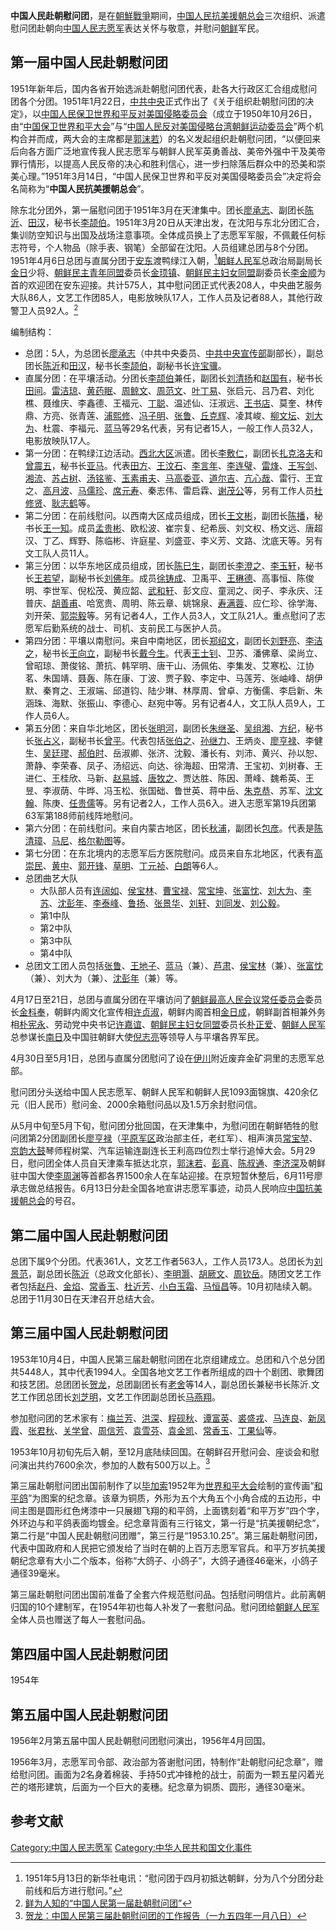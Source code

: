 '''中国人民赴朝慰问团'''，是在[[朝鮮戰爭|朝鮮戰爭]]期间，[[中国人民抗美援朝总会|中国人民抗美援朝总会]]三次组织、派遣慰问团赴朝向[[中国人民志愿军|中国人民志愿军]]表达关怀与敬意，并慰问[[北朝鲜|朝鲜]]军民。

== 第一届中国人民赴朝慰问团 ==
1951年新年后，国内各省开始选派赴朝慰问团代表，赴各大行政区汇合组成慰问团各个分团。1951年1月22日，[[中共中央|中共中央]]正式作出了《关于组织赴朝慰问团的决定》，以[[中国人民保卫世界和平反对美国侵略委员会|中国人民保卫世界和平反对美国侵略委员会]]（成立于1950年10月26日，由“[[中国保卫世界和平大会|中国保卫世界和平大会]]”与“[[中国人民反对美国侵略台湾朝鲜运动委员会|中国人民反对美国侵略台湾朝鲜运动委员会]]”两个机构合并而成，两大会的主席都是[[郭沫若|郭沫若]]）的名义发起组织赴朝慰问团，“以便回来后向各方面广泛地宣传我人民志愿军与朝鲜人民军英勇善战、美帝外强中干及美帝罪行情形，以提高人民反帝的决心和胜利信心，进一步扫除落后群众中的恐美和崇美心理。”1951年3月14日，“中国人民保卫世界和平反对美国侵略委员会”决定将会名简称为“'''中国人民抗美援朝总会'''”。

除东北分团外，第一届慰问团于1951年3月在天津集中。团长[[廖承志|廖承志]]、副团长[[陈沂|陈沂]]、[[田汉|田汉]]，秘书长[[李颉伯|李颉伯]]。1951年3月20日从天津出发，在沈阳与东北分团汇合，集训防空知识与出国及战场注意事项。全体成员换上了志愿军军服，不佩戴任何标志符号，个人物品（除手表、钢笔）全部留在沈阳。人员组建总团与8个分团。1951年4月6日总团与直属分团于[[丹东市|安东]]渡鸭绿江入朝，<ref>1951年5月13日的新华社电讯：“慰问团于四月初抵达朝鲜，分为八个分团分赴前线和后方进行慰问。”</ref>[[朝鲜人民军|朝鲜人民军]]总政治局副局长[[金日|金日]]少将、[[朝鲜民主青年同盟|朝鲜民主青年同盟]]委员长[[金顼镇|金顼镇]]、[[朝鲜民主妇女同盟|朝鲜民主妇女同盟]]副委员长[[李金顺|李金顺]]为首的欢迎团在安东迎接。共计575人，其中慰问团正式代表208人，中央曲艺服务大队86人，文艺工作团85人，电影放映队17人，工作人员及记者88人，其他行政警卫人员92人。<ref>[http://www.xiaozongshi.com/article/508880-1/1/ 鲜为人知的“中国人民第一届赴朝慰问团”]{{Dead link|date=2019年10月 |bot=InternetArchiveBot |fix-attempted=yes }}</ref>
 
编制结构：
*总团：5人，为总团长[[廖承志|廖承志]]（中共中央委员、[[中共中央宣传部|中共中央宣传部]]副部长），副总团长[[陈沂|陈沂]]和[[田汉|田汉]]，秘书长[[李颉伯|李颉伯]]，副秘书长[[许宝骥|许宝骥]]。
*直属分团：在平壤活动。分团长[[李颉伯|李颉伯]]兼任，副团长[[刘清扬|刘清扬]]和[[赵国有|赵国有]]，秘书长[[田间|田间]]。[[雷洁琼|雷洁琼]]、[[黄药眠|黄药眠]]、[[周鲸文|周鲸文]]、[[周范文|周范文]]、[[叶丁易|叶丁易]]、张启元、吕乃君、刘化樵、聂维庆、李鑫德、王福元、[[丁聪|丁聪]]、温述仙、汪淑远、[[王书店|王书店]]、莫奎、林传鼎、方亮、张青莲、[[浦熙修|浦熙修]]、[[冯子明|冯子明]]、[[张鲁_(音乐家)|张鲁]]、[[丘克辉|丘克辉]]、凌其峻、[[柳文坛|柳文坛]]、[[刘大为|刘大为]]、杜震、李福元、[[蓝马|蓝马]]等29名代表，另有记者15人，一般工作人员32人，电影放映队17人。
*第一分团：在鸭绿江边活动。[[西北局|西北大区]]派遣。团长[[李敷仁|李敷仁]]，副团长[[扎克洛夫|扎克洛夫]]和[[曾震五|曾震五]]，秘书长[[亚马|亚马]]。代表[[田方|田方]]、[[王汶石|王汶石]]、[[李言年|李言年]]、[[李连璧|李连璧]]、[[雷烽|雷烽]]、[[王写剑|王写剑]]、[[湘流|湘流]]、[[苏占树|苏占树]]、[[汤铭鉴|汤铭鉴]]、[[玉素甫夫|玉素甫夫]]、[[马高委亚|马高委亚]]、[[道尔吉|道尔吉]]、[[亢心哉|亢心哉]]、雷行、王宜之、[[高月波|高月波]]、[[马儒珍|马儒珍]]、[[席元寿|席元寿]]、秦志伟、雷启霖、[[谢茂公|谢茂公]]等，另有工作人员[[杜修贤|杜修贤]]、[[耿志鹤|耿志鹤]]等。
*第二分团：在前线慰问。以西南大区成员组成，团长[[王文彬|王文彬]]，副团长[[陈播|陈播]]，秘书长[[王一知|王一知]]。成员[[孟贵彬|孟贵彬]]、欧松波、崔宗复、纪希辰、刘文权、杨文远、唐超汉、丁乙、辉野、陈临彬、许庭星、刘盛亚、李义芳、文路、沈底天等。另有文工队人员11人。
*第三分团：以华东地区成员组成，团长[[陈巳生|陈巳生]]，副团长[[李澄之|李澄之]]、[[李玉轩|李玉轩]]，秘书长[[王若望|王若望]]，副秘书长[[刘佛年|刘佛年]]。成员[[徐铸成|徐铸成]]、卫禹平、[[王楙德|王楙德]]、高事恒、陈俊明、李世军、倪松茂、黄应韶、[[武和轩|武和轩]]、彭文应、童润之、闵子、李永庆、汪普庆、[[胡善甫|胡善甫]]、哈宽贵、周明、陈云章、姚锦泉、[[寿满蓉|寿满蓉]]、应仁珍、徐学海、刘开荣、[[郭崇毅|郭崇毅]]等。另有记者4人，工作人员3人，文工队21人。重点慰问了志愿军后勤系统的战士、司机、支前民工与医护人员。
*第四分团：平壤以南慰问。来自中南地区，团长[[郑绍文|郑绍文]]，副团长[[刘野亮|刘野亮]]、[[李洁之|李洁之]]，秘书长[[王向立|王向立]]，副秘书长[[戴今生|戴今生]]。代表[[王士钊|王士钊]]、卫苏、潘佛章、梁尚立、曾昭琼、萧俊铭、萧抗、韩罕明、唐干山、汤佩佑、李集发、艾寒松、江协茗、朱国靖、聂轰、陈在康、丁波、贾子毅、李定中、马莲芳、张岫峰、胡伊默、秦育之、王淑端、邱道钧、陆少琳、林厚周、曾卓、方衡儒、李启新、朱涵珠、海默、张振山、李德心、赵宛中等。另有记者4人，文工队人员9人，工作人员6人。
*第五分团：来自华北地区，团长[[张明河|张明河]]，副团长[[朱继圣|朱继圣]]、[[吴组湘|吴组湘]]、[[方纪|方纪]]，秘书长[[张占义|张占义]]，副秘书长[[曾平|曾平]]。代表包括[[张伯之|张伯之]]、[[孙继力|孙继力]]、王炳炎、[[廖亨禄|廖亨禄]]、李健生、[[吴廷璆|吴廷璆]]、[[郝伯时|郝伯时]]、岳淑卿、张济、沈毅、潘长有、刘沛、黄兴、孙以恕、萧静、李荣春、凤子、汤绍远、向达、徐海超、田常清、王宝初、刘树春、王进仁、王桂欣、马新、[[赵易城|赵易城]]、[[唐牧之|唐牧之]]、贾达胜、陈因、萧峰、魏希英、王昱、李淑荫、牛晔、冯玉松、张国础、鲁世英、蒋中岳、[[朱克恭|朱克恭]]、苏军、[[沈文翰|沈文翰]]、陈庚、[[任贵儒|任贵儒]]等。另有记者2人，工作人员6入。进入志愿军第19兵团第63军第188师前线阵地慰问。
*第六分团：在前线慰问。来自内蒙古地区，团长[[秋浦|秋浦]]，副团长[[包彦|包彦]]。代表是[[陈清璋|陈清璋]]、[[马尼|马尼]]、[[格尔勒图|格尔勒图]]等。
*第七分团：在东北境内的志愿军后方医院慰问。成员来自东北地区，代表有[[高崇民|高崇民]]、[[黄中_(1915年)|黄中]]、[[郭开锋|郭开锋]]、[[草明|草明]]、[[丁元祯|丁元祯]]、[[白朗_(作家)|白朗]]等6人。 
*总团曲艺大队
**大队部人员有[[连阔如|连阔如]]、[[侯宝林|侯宝林]]、[[曹宝禄|曹宝禄]]、[[常宝坤|常宝坤]]、[[张富忱|张富忱]]、[[刘大为|刘大为]]、[[李苏|李苏]]、[[沈彭年_(曲艺理论家)|沈彭年]]、[[李泰峰|李泰峰]]、[[鲁扬|鲁扬]]、[[张景华|张景华]]、[[刘轩|刘轩]]、[[刘同发|刘同发]]、[[刘公毅|刘公毅]]。
**第1中队
**第2中队
**第3中队
**第4中队
*总团文工团人员包括[[张鲁_(音乐家)|张鲁]]、[[王地子|王地子]]、[[蓝马|蓝马]]（兼）、[[芦肃|芦肃]]、[[侯宝林|侯宝林]]（兼）、[[张富忱|张富忱]]（兼）、刘大为（兼）、[[沈彭年_(曲艺理论家)|沈彭年]]（兼）等。 

4月17日至21日，总团与直属分团在平壤访问了[[朝鲜最高人民会议常任委员会|朝鲜最高人民会议常任委员会]]委员长[[金枓奉|金枓奉]]，朝鲜内阁文化宣传相[[许贞淑|许贞淑]]，朝鲜内阁首相[[金日成|金日成]]，朝鲜副首相兼外务相[[朴宪永|朴宪永]]、劳动党中央书记[[许嘉谊|许嘉谊]]、[[朝鲜民主妇女同盟|朝鲜民主妇女同盟]]委员长[[朴正爱|朴正爱]]、[[朝鲜人民军|朝鲜人民军]]总参谋长[[南日|南日]]及中国驻朝鲜大使[[倪志亮|倪志亮]]等领导人与平壤各界军民。

4月30日至5月1日，总团与直属分团慰问了设在[[伊川|伊川]]附近废弃金矿洞里的志愿军总部。

慰问团分头送给中国人民志愿军、朝鲜人民军和朝鲜人民1093面锦旗、420余亿元（旧人民币）慰问金、2000余箱慰问品以及1.5万余封慰问信。

从5月中旬至5月下旬，慰问团分批回国，在天津集中，为慰问团在朝鲜牺牲的慰问团第2分团副团长[[廖亨禄|廖亨禄]]（[[平原军区|平原军区]]政治部主任，老红军）、相声演员[[常宝堃|常宝堃]]、[[京韵大鼓|京韵大鼓]]琴师程树棠、汽车运输连副连长王利高四位烈士举行追悼大会。5月29日，慰问团全体人员自天津乘车抵达北京，[[郭沫若|郭沫若]]、[[彭真|彭真]]、[[陈叔通|陈叔通]]、[[李济深|李济深]]及朝鲜驻中国大使[[李周渊|李周渊]]等首都各界1500余人在车站迎接。在京短暂休整后，6月11号廖承志做总结报告。6月13日分赴全国各地宣讲志愿军事迹，动员人民响应[[中国抗美援朝总会|中国抗美援朝总会]]的号召。

==第二届中国人民赴朝慰问团==
总团下属9个分团。代表361人，文艺工作者563人，工作人员173人。总团长为[[刘景范|刘景范]]，副总团长[[陈沂|陈沂]]（总政文化部长）、[[李明灏|李明灏]]、[[胡厥文|胡厥文]]、[[周钦岳|周钦岳]]。随团文艺工作者包括[[赵丹|赵丹]]、[[金焰|金焰]]、[[常香玉|常香玉]]、[[杜近芳|杜近芳]]、[[小白玉霜|小白玉霜]]、[[马恒昌|马恒昌]]等。10月初陆续入朝。总团于11月30日在天津召开总结大会。
<!--
* 中国人民第二届赴朝慰问团第三分团（西南分团），团长[[王文彬|王文彬]]（重庆市[[民主建国会|民主建国会]]负责人），付团长[[朱丹南|朱丹南]]（西南文学艺术界代表）、[[尹超凡|尹超凡]]（西南军区代表）。七千万西南各族人民代表40人，还有一个文工队23人，电影放映队3人。1952年9月11日晨在重庆朝天门码头乘船出发，9月16日晚到达天津。9月25日抵沈阳。进行了防空和夜间行军训练演习。1952年10月6日晚（[[上甘岭战斗|上甘岭战斗]]恰好爆发），乘火车从沈阳于7日晨到达安东，志愿军三兵团迎接代表汇合。10月8日凌晨3时出发渡过鸭绿江。经两夜行军，至10月10日晚12时到抵朝鲜[[伊川郡|伊川郡]][[谷山|谷山]]附近的三兵团部驻地。10月11日晚在三兵团地下礼堂举行欢迎晚会，兵团代理司令员王近山称：“兵团已号召各部队用打胜仗来欢迎祖国慰问团。（上甘岭）从6号发起战斗到11号，已歼灭敌近7000。”10月16日，王文彬、朱丹南率一部去志愿军15军、60军慰问；其余由尹超凡率领去志愿军12军、38军慰问。翻山越岭，冒着炮火和空袭，到战斗最激烈的上甘岭、[[白马山|白马山]]前沿阵地、坑道和炮兵部队，到后方医院、兵站进行慰问。三兵团战士大部分是云、贵、川、康等省籍，慰问团带去了大批西南特产。10月19日，慰问团两位代表：昆明市工业劳动模范牛汝森和部队青年作家[[陆柱国|陆柱国]]进入五圣山第45师指挥所和屯兵坑道里慰问。10月20日[[黄继光|黄继光]]出击牺牲前，对战友们说：“告诉祖国人民慰问团，听我胜利的消息吧”。<ref>[http://www.people.com.cn/GB/channel1/10/20001010/265537.html 中国人民第二届赴朝慰问团第三分团副团长朱丹南：《我们到了上甘岭》，发表于《人民日报》1952年12月7日]</ref>陸柱国要求留下继续采访，写出了长篇通讯《上甘岭》，后被拍成家喻户晓的[[上甘岭_(电影)|电影《上甘岭》]]。1952年11月11日，西南慰问团从朝鲜新溪出发返国。11月21日到达天津，进行了工作总结。12月4日离开天津赴北京，转乘火车到武汉，乘船于12月24日回到重庆。从12月25日起，在重庆市作传达报告70场。1953年1月初分成四个组启程前往贵州、云南、四川、西康进行传达报告。慰问团副团长尹超凡和慰问团代表车毅英专程赴四川[[中江县|中江县]]慰问在上甘岭战斗中牺牲的[[黄继光|黄继光]]家属，与中江县各界人民三万二千余人、西南军区、四川各界人民慰问黄继光烈士家属代表团、四川省人民政府、四川省抗美援朝分会、四川军区、共青团西南工作委员会等机关团体代表于1953年1月14日隆重举行黄继光烈士追悼大会。 尹超凡在追悼大会上介绍了黄继光牺牲情况，并代表黄继光生前部队向黄继光母亲邓芳芝致以无限敬意和衷心的慰问。整个慰问传达活动于1953年3月全部结束。-->
==第三届中国人民赴朝慰问团==
1953年10月4日，中国人民第三届赴朝慰问团在北京组建成立。总团和八个总分团共5448人，其中代表1994人。全国各地文艺工作者所组成的四十个剧团、歌舞团和技艺团。总团团长[[贺龙|贺龙]]，总团副团长有[[老舍|老舍]]等14人，副总团长兼秘书长陈沂.文艺工作团总团长[[刘芝明|刘芝明]]，文艺工作团副总团长[[马燕翔|马燕翔]]。

参加慰问团的艺术家有：[[梅兰芳|梅兰芳]]、[[洪深|洪深]]、[[程砚秋|程砚秋]]、[[谭富英|谭富英]]、[[裘盛戎|裘盛戎]]、[[马连良|马连良]]、[[新凤霞|新凤霞]]、[[张君秋|张君秋]]、[[关学曾|关学曾]]、[[周信芳|周信芳]]、[[袁雪芬|袁雪芬]]、[[袁金凯|袁金凯]]、[[常香玉|常香玉]]、[[丁果仙|丁果仙]]等。

1953年10月初旬先后入朝，至12月底陆续回国。在朝鲜召开慰问会、座谈会和慰问演出共约7600余次，参加的人数有500万以上。<ref>[http://cpc.people.com.cn/GB/69112/78233/78687/78978/5450643.html  贺龙：中国人民第三届赴朝慰问团的工作报告（一九五四年一月八日）]{{Dead link|date=2019年10月 |bot=InternetArchiveBot |fix-attempted=yes }}</ref>

第三届赴朝慰问团出国前制作了以[[毕加索|毕加索]]1952年为[[世界和平大会|世界和平大会]]绘制的宣传画“[[和平鸽|和平鸽]]”为图案的纪念章。该章为铜质，外形为五个大角五个小角合成的五边形，中间主图是圆形红色烤漆中一只展翅飞翔的和平鸽，上面镌刻着“和平万岁”四个字，外环边与和平鸽表面均镀金。纪念章背面有三行铭文，第一行是“抗美援朝纪念”，第二行是“中国人民赴朝慰问团赠”，第三行是“1953.10.25”。第三届赴朝慰问团，代表中国政府和人民把它颁发给了当时在朝的上百万志愿军官兵。和平万岁抗美援朝纪念章有大小二个版本，俗称“大鸽子、小鸽子”，大鸽子通径46毫米，小鸽子通径39毫米。

第三届赴朝慰问团出国前准备了全套六件规范慰问品。包括慰问明信片。此前离朝归国的10个建制军，在1954年初也每人补发了一套慰问品。慰问团给[[朝鲜人民军|朝鲜人民军]]全体人员也赠送了每人一套慰问品。

==第四届中国人民赴朝慰问团==
1954年
== 第五届中国人民赴朝慰问团 ==
1956年2月第五届中国人民赴朝慰问团慰问演出，1956年4月回国。

1956年3月，志愿军司令部、政治部为答谢慰问团，特制作“赴朝慰问纪念章”，赠给慰问团。画面为2名身着棉装、手持50式冲锋枪的战士，前面为一颗五星闪着光芒的塔形建筑，后面为一个巨大的麦穗。纪念章为铜质、圆形，通径30毫米。

==参考文献==
{{Reflist}}

[[Category:中国人民志愿军|Category:中国人民志愿军]]
[[Category:中华人民共和国文化事件|Category:中华人民共和国文化事件]]